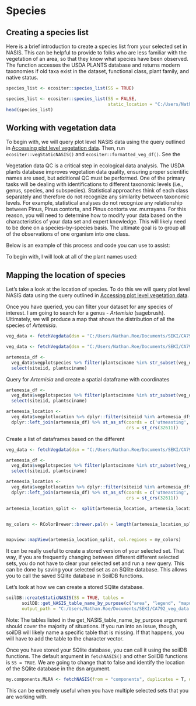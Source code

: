 # Species

## Creating a species list

Here is a brief introduction to create a species list from your selected set in NASIS. This can be helpful to provide to folks who are less familiar with the vegetation of an area, so that they know what species have been observed. The function accesses the USDA PLANTS database and returns modern taxonomies if old taxa exist in the dataset, functional class, plant family, and native status. 

```r
species_list <- ecositer::species_list(SS = TRUE)
```

```r
species_list <- ecositer::species_list(SS = FALSE,
                                       static_location = "C:/Users/Nathan.Roe/Documents/verification_projects/MLRA18_verification.sqlite")
head(species_list)
```




## Working with vegetation data

To begin with, we will query plot level NASIS data using the query outlined in [Accessing plot level vegetation data](#plotveg). Then, run ```ecositer::vegStaticNASIS()``` and ```ecositer::formatted_veg_df()```. See the 

Vegetation data QC is a critical step in ecological data analysis. The USDA plants database improves vegetation data quality, ensuring proper scientific names are used, but additional QC must be performed. One of the primary tasks will be dealing with identifications to different taxonomic levels (i.e., genus, species, and subspecies). Statistical approaches think of each class separately and therefore do not recognize any similarity between taxonomic levels. For example, statistical analyses do not recognize any relationship between Pinus, Pinus contorta, and Pinus contorta var. murrayana. For this reason, you will need to determine how to modify your data based on the characteristics of your data set and expert knowledge. This will likely need to be done on a species-by-species basis. The ultimate goal is to group all of the observations of one organism into one class. 

Below is an example of this process and code you can use to assist:

To begin with, I will look at all of the plant names used: 



## Mapping the location of species

Let's take a look at the location of species. To do this we will query plot level NASIS data using the query outlined in [Accessing plot level vegetation data](#plotveg).

Once you have queried, you can filter your dataset for any species of interest. I am going to search for a genus - *Artemisia* (sagebrush). Ultimately, we will produce a map that shows the distribution of all the species of *Artemisia*. 

```r
veg_data <- fetchVegdata(dsn = "C:/Users/Nathan.Roe/Documents/SEKI/CA792_veg_data.sqlite", SS = FALSE)
```

```r
veg_data <- fetchVegdata(dsn = "C:/Users/Nathan.Roe/Documents/SEKI/CA792_veg_data.sqlite", SS = FALSE)

artemesia_df <-
  veg_data$vegplotspecies %>% filter(plantsciname %in% str_subset(veg_data$vegplotspecies$plantsciname, "Artemisia")) %>%
  select(siteiid, plantsciname)
```

Query for *Artemisia* and create a spatial dataframe with coordinates 
```r
artemesia_df <-
  veg_data$vegplotspecies %>% filter(plantsciname %in% str_subset(veg_data$vegplotspecies$plantsciname, "Artemisia")) %>%
  select(siteiid, plantsciname)

artemesia_location <-
  veg_data$vegplotlocation %>% dplyr::filter(siteiid %in% artemesia_df$siteiid) %>% select(siteiid, utmzone, utmeasting, utmnorthing) %>%
  dplyr::left_join(artemesia_df) %>% st_as_sf(coords = c('utmeasting', 'utmnorthing'),
                                              crs = st_crs(32611))
```

Create a list of dataframes based on the different 

```r
veg_data <- fetchVegdata(dsn = "C:/Users/Nathan.Roe/Documents/SEKI/CA792_veg_data.sqlite", SS = FALSE)

artemesia_df <-
  veg_data$vegplotspecies %>% filter(plantsciname %in% str_subset(veg_data$vegplotspecies$plantsciname, "Artemisia")) %>%
  select(siteiid, plantsciname)

artemesia_location <-
  veg_data$vegplotlocation %>% dplyr::filter(siteiid %in% artemesia_df$siteiid) %>% select(siteiid, utmzone, utmeasting, utmnorthing) %>%
  dplyr::left_join(artemesia_df) %>% st_as_sf(coords = c('utmeasting', 'utmnorthing'),
                                              crs = st_crs(32611))

artemesia_location_split <-  split(artemesia_location, artemesia_location$plantsciname)


my_colors <- RColorBrewer::brewer.pal(n = length(artemesia_location_split), name = 'Set1')


mapview::mapView(artemesia_location_split, col.regions = my_colors)
```






It can be really useful to create a stored version of your selected set. That way, if you are frequently changing between different different selected sets, you do not have to clear your selected set and run a new query. This can be done by saving your selected set as an SQlite database. This allows you to call the saved SQlite database in SoilDB functions.

Let's look at how we can create a stored SQlite database. 

```r
soilDB::createStaticNASIS(SS = TRUE, tables = 
      soilDB::get_NASIS_table_name_by_purpose(c("area", "legend", "mapunit", "datamapunit", "component", "metadata", "lookup", "nasis")),
      output_path = "C:/Users/Nathan.Roe/Documents/SEKI/CA792_veg_data.sqlite")
```

Note: The tables listed in the get_NASIS_table_name_by_purpose argument should cover the majority of situations. If you run into an issue, though, soilDB will likely name a specific table that is missing. If that happens, you will have to add the table to the character vector. 

Once you have stored your SQlite database, you can call it using the soilDB functions. The default argument in ```fetchNASIS()``` and other SoilDB functions is ```SS = TRUE```. We are going to change that to false and identify the location of the SQlite database in the dsn argument. 

```r
my.components.MLRA <- fetchNASIS(from = "components", duplicates = T, dsn = "C:/Users/Nathan.Roe/Documents/SEKI/CA792_veg_data.sqlite", SS = FALSE)
```

This can be extremely useful when you have multiple selected sets that you are working with. 